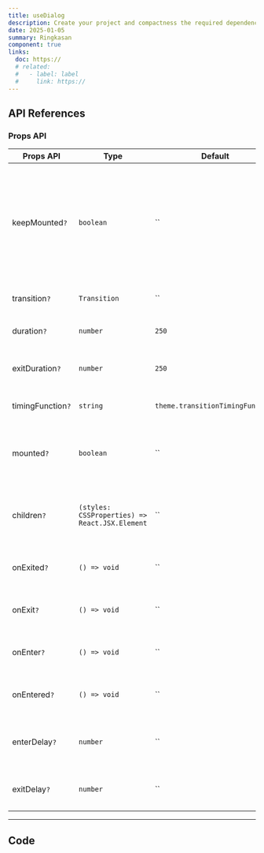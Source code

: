 ```yaml
---
title: useDialog
description: Create your project and compactness the required dependencies.
date: 2025-01-05
summary: Ringkasan
component: true
links:
  doc: https://
  # related:
  #   - label: label
  #     link: https://
---
```


## API References

### Props API

| Props API         | Type                                           | Default                          | Annotation                                                                                                          |
| ----------------- | ---------------------------------------------- | -------------------------------- | ------------------------------------------------------------------------------------------------------------------- |
| keepMounted`?`    | `boolean`                                      | ``                               | If set element will not be unmounted from the DOM when it is hidden, `display: none` styles will be applied instead |
| transition`?`     | `Transition`                                   | ``                               | Transition name or object                                                                                           |
| duration`?`       | `number`                                       | `250`                            | Transition duration in ms                                                                                           |
| exitDuration`?`   | `number`                                       | `250`                            | Exit transition duration in ms                                                                                      |
| timingFunction`?` | `string`                                       | `theme.transitionTimingFunction` | Transition timing function                                                                                          |
| mounted`?`        | `boolean`                                      | ``                               | Determines whether component should be mounted to the DOM                                                           |
| children`?`       | `(styles: CSSProperties) => React.JSX.Element` | ``                               | Render function with transition styles argument                                                                     |
| onExited`?`       | `() => void`                                   | ``                               | Called when exit transition ends                                                                                    |
| onExit`?`         | `() => void`                                   | ``                               | Called when exit transition starts                                                                                  |
| onEnter`?`        | `() => void`                                   | ``                               | Called when enter transition starts                                                                                 |
| onEntered`?`      | `() => void`                                   | ``                               | Called when enter transition ends                                                                                   |
| enterDelay`?`     | `number`                                       | ``                               | Delay in ms before enter transition starts                                                                          |
| exitDelay`?`      | `number`                                       | ``                               | Delay in ms before exit transition starts                                                                           |

---

## Code

